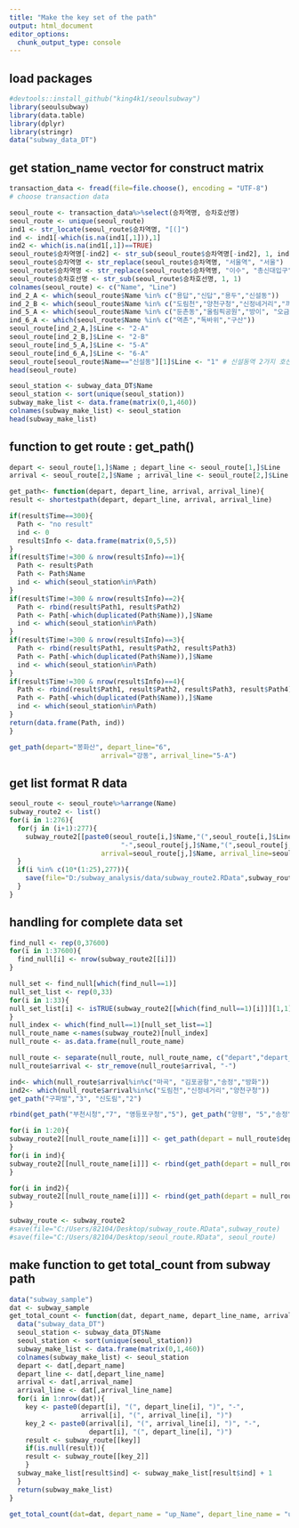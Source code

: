 ```yaml
---
title: "Make the key set of the path"
output: html_document
editor_options: 
  chunk_output_type: console
---
```



## load packages
```r
#devtools::install_github("king4k1/seoulsubway")
library(seoulsubway)
library(data.table)
library(dplyr)
library(stringr)
data("subway_data_DT")
```

## get station_name vector for construct matrix
```r
transaction_data <- fread(file=file.choose(), encoding = "UTF-8")
# choose transaction data

seoul_route <- transaction_data%>%select(승차역명, 승차호선명)
seoul_route <- unique(seoul_route)
ind1 <- str_locate(seoul_route$승차역명, "[(]")
ind <- ind1[-which(is.na(ind1[,1])),1]
ind2 <- which(is.na(ind1[,1])==TRUE)
seoul_route$승차역명[-ind2] <- str_sub(seoul_route$승차역명[-ind2], 1, ind-1)
seoul_route$승차역명 <- str_replace(seoul_route$승차역명, "서울역", "서울")
seoul_route$승차역명 <- str_replace(seoul_route$승차역명, "이수", "총신대입구")
seoul_route$승차호선명 <- str_sub(seoul_route$승차호선명, 1, 1)
colnames(seoul_route) <- c("Name", "Line")
ind_2_A <- which(seoul_route$Name %in% c("용답","신답","용두","신설동"))
ind_2_B <- which(seoul_route$Name %in% c("도림천","양천구청","신정네거리","까치산"))
ind_5_A <- which(seoul_route$Name %in% c("둔촌동","올림픽공원","방이", "오금","개롱","거여","마천"))
ind_6_A <- which(seoul_route$Name %in% c("역촌","독바위","구산"))
seoul_route[ind_2_A,]$Line <- "2-A"
seoul_route[ind_2_B,]$Line <- "2-B"
seoul_route[ind_5_A,]$Line <- "5-A"
seoul_route[ind_6_A,]$Line <- "6-A"
seoul_route[seoul_route$Name=="신설동"][1]$Line <- "1" # 신설동역 2가지 호선에 대하여 하나는 1호선으로 표기 필요
head(seoul_route)

seoul_station <- subway_data_DT$Name
seoul_station <- sort(unique(seoul_station))
subway_make_list <- data.frame(matrix(0,1,460))
colnames(subway_make_list) <- seoul_station
head(subway_make_list)

```


## function to get route : get_path()

```r
depart <- seoul_route[1,]$Name ; depart_line <- seoul_route[1,]$Line
arrival <- seoul_route[2,]$Name ; arrival_line <- seoul_route[2,]$Line

get_path<- function(depart, depart_line, arrival, arrival_line){
result <- shortestpath(depart, depart_line, arrival, arrival_line)

if(result$Time==300){
  Path <- "no result"
  ind <- 0
  result$Info <- data.frame(matrix(0,5,5))
}
if(result$Time!=300 & nrow(result$Info)==1){
  Path <- result$Path
  Path <- Path$Name
  ind <- which(seoul_station%in%Path)
}
if(result$Time!=300 & nrow(result$Info)==2){
  Path <- rbind(result$Path1, result$Path2)
  Path <- Path[-which(duplicated(Path$Name)),]$Name
  ind <- which(seoul_station%in%Path)
}
if(result$Time!=300 & nrow(result$Info)==3){
  Path <- rbind(result$Path1, result$Path2, result$Path3)
  Path <- Path[-which(duplicated(Path$Name)),]$Name
  ind <- which(seoul_station%in%Path)
}
if(result$Time!=300 & nrow(result$Info)==4){
  Path <- rbind(result$Path1, result$Path2, result$Path3, result$Path4)
  Path <- Path[-which(duplicated(Path$Name)),]$Name
  ind <- which(seoul_station%in%Path)
}
return(data.frame(Path, ind))
}

get_path(depart="봉화산", depart_line="6",
                       arrival="강동", arrival_line="5-A")
```


## get list format R data

```r
seoul_route <- seoul_route%>%arrange(Name)
subway_route2 <- list()
for(i in 1:276){
  for(j in (i+1):277){
    subway_route2[[paste0(seoul_route[i,]$Name,"(",seoul_route[i,]$Line,")",
                            "-",seoul_route[j,]$Name,"(",seoul_route[j,]$Line,")")]] <- get_path(depart=seoul_route[i,]$Name, depart_line=seoul_route[i,]$Line,
                       arrival=seoul_route[j,]$Name, arrival_line=seoul_route[j,]$Line)
  }
  if(i %in% c(10*(1:25),277)){
    save(file="D:/subway_analysis/data/subway_route2.RData",subway_route2, seoul_route)
  }
}

```


## handling for complete data set

```r
find_null <- rep(0,37600)
for(i in 1:37600){
  find_null[i] <- nrow(subway_route2[[i]])
}

null_set <- find_null[which(find_null==1)]
null_set_list <- rep(0,33)
for(i in 1:33){
null_set_list[i] <- isTRUE(subway_route2[[which(find_null==1)[i]]][1,1]=="no result")
}
null_index <- which(find_null==1)[null_set_list==1]
null_route_name <-names(subway_route2)[null_index]
null_route <- as.data.frame(null_route_name)

null_route <- separate(null_route, null_route_name, c("depart","depart_line","arrival", "arrival_line"), sep="[(a)]")
null_route$arrival <- str_remove(null_route$arrival, "-")

ind<- which(null_route$arrival%in%c("마곡", "김포공항","송정","방화"))
ind2<- which(null_route$arrival%in%c("도림천","신정네거리","양천구청"))
get_path("구파발","3", "신도림","2")

rbind(get_path("부천시청","7", "영등포구청","5"), get_path("양평", "5","송정","5"))

for(i in 1:20){
subway_route2[[null_route_name[i]]] <- get_path(depart = null_route$depart[i], depart_line = null_route$depart_line[i], arrival=null_route$arrival[i], arrival_line =null_route$arrival_line[i])
}
for(i in ind){
subway_route2[[null_route_name[i]]] <- rbind(get_path(depart = null_route$depart[i], depart_line = null_route$depart_line[i], arrival="영등포구청", arrival_line ="5"), get_path("양평", "5",null_route$arrival[i],"5")) 
}

for(i in ind2){
subway_route2[[null_route_name[i]]] <- rbind(get_path(depart = null_route$depart[i], depart_line = null_route$depart_line[i], arrival="신도림", arrival_line ="2"), get_path("신도림", "2-B",null_route$arrival[i],"2-B")) 
}

subway_route <- subway_route2
#save(file="C:/Users/82104/Desktop/subway_route.RData",subway_route)
#save(file="C:/Users/82104/Desktop/seoul_route.RData", seoul_route)

```


## make function to get total_count from subway path

```r

data("subway_sample")
dat <- subway_sample
get_total_count <- function(dat, depart_name, depart_line_name, arrival_name, arrival_line_name){
  data("subway_data_DT")
  seoul_station <- subway_data_DT$Name
  seoul_station <- sort(unique(seoul_station))
  subway_make_list <- data.frame(matrix(0,1,460))
  colnames(subway_make_list) <- seoul_station
  depart <- dat[,depart_name]
  depart_line <- dat[,depart_line_name]
  arrival <- dat[,arrival_name]
  arrival_line <- dat[,arrival_line_name]
  for(i in 1:nrow(dat)){
    key <- paste0(depart[i], "(", depart_line[i], ")", "-", 
                  arrival[i], "(", arrival_line[i], ")")
    key_2 <- paste0(arrival[i], "(", arrival_line[i], ")", "-",
                    depart[i], "(", depart_line[i], ")")
    result <- subway_route[[key]]
    if(is.null(result)){
    result <- subway_route[[key_2]]  
    }
  subway_make_list[result$ind] <- subway_make_list[result$ind] + 1
  }
  return(subway_make_list)
}

get_total_count(dat=dat, depart_name = "up_Name", depart_line_name = "up_Line", arrival_name = "down_Name", arrival_line_name = "down_Line")

```

